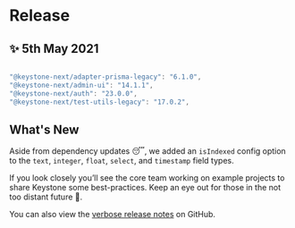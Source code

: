 
# Release

## ✨ 5th May 2021

```typescript

"@keystone-next/adapter-prisma-legacy": "6.1.0",
"@keystone-next/admin-ui": "14.1.1",
"@keystone-next/auth": "23.0.0",
"@keystone-next/test-utils-legacy": "17.0.2",
```

## What's New

Aside from dependency updates 😴, we added an `isIndexed` config option to the `text`, `integer`, `float`, `select`, and `timestamp` field types.

If you look closely you’ll see the core team working on example projects to share Keystone some best-practices. Keep an eye out for those in the not too distant future 🔮.

You can also view the [verbose release notes](https://github.com/keystonejs/keystone/releases/tag/2021-05-05) on GitHub.

